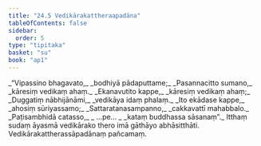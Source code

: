 ```yaml
---
title: "24.5 Vedikārakattheraapadāna"
tableOfContents: false
sidebar:
  order: 5
type: "tipitaka"
basket: "su"
book: "ap1"
---
```



<DynamicBreadcrumb />

<Division number="19" book="ap1" bookNo="20" page="247">

<Paragraph number="2999" type="verses" book="ap1">
_“Vipassino bhagavato,_  
_bodhiyā pādaputtame;_  
_Pasannacitto sumano,_  
_kāresiṃ vedikaṃ ahaṃ._  

</Paragraph>

</Division>
<Division number="20" book="ap1" bookNo="20" page="247">

<Paragraph number="3000" type="verses" book="ap1">
_Ekanavutito kappe,_  
_kāresiṃ vedikaṃ ahaṃ;_  
_Duggatiṃ nābhijānāmi,_  
_vedikāya idaṃ phalaṃ._  

</Paragraph>

</Division>
<Division number="21" book="ap1" bookNo="20" page="247">

<Paragraph number="3001" type="verses" book="ap1">
_Ito ekādase kappe,_  
_ahosiṃ sūriyassamo;_  
_Sattaratanasampanno,_  
_cakkavattī mahabbalo._  

</Paragraph>

</Division>
<Division number="22" book="ap1" bookNo="20" page="247">

<Paragraph number="3002" type="verses" book="ap1">
_Paṭisambhidā catasso,_  
_ …pe… _  
_kataṃ buddhassa sāsanaṃ”._  

</Paragraph>

<Paragraph number="3003" book="ap1">
Itthaṃ sudaṃ āyasmā vedikārako thero imā gāthāyo abhāsitthāti.

</Paragraph>
</Division>

<Paragraph number="3004" type="center" book="ap1">
Vedikārakattherassāpadānaṃ pañcamaṃ.
</Paragraph>